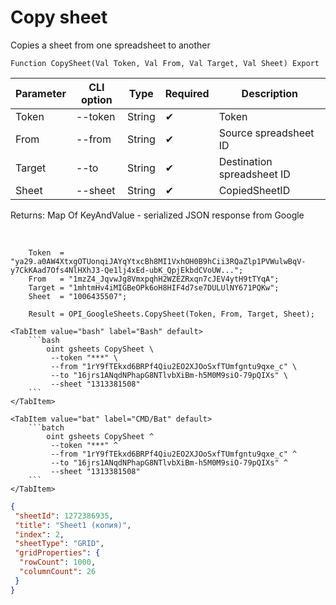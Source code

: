 ﻿---
sidebar_position: 3
description: Copy sheet and other functions to work with Google Sheets in the Open Integration Package, a free open-source integration library for 1C:Enterprise 8, OneScript and CLI
keywords: [1C, 1С, 1С:Enterprise, 1С:Enterprise 8.3, API, Integration, Services, Exchange, OneScript, CLI, Google Sheets]
---


# Copy sheet
 Copies a sheet from one spreadsheet to another



`Function CopySheet(Val Token, Val From, Val Target, Val Sheet) Export`

  | Parameter | CLI option | Type | Required | Description |
  |-|-|-|-|-|
  | Token | --token | String | &#x2714; | Token |
  | From | --from | String | &#x2714; | Source spreadsheet ID |
  | Target | --to | String | &#x2714; | Destination spreadsheet ID |
  | Sheet | --sheet | String | &#x2714; | CopiedSheetID |

  
  Returns:  Map Of KeyAndValue - serialized JSON response from Google

<br/>




```bsl title="1C:Enterprise/OneScript code example"
    Token  = "ya29.a0AW4XtxgOTUonqiJAYqYtxcBh8MI1VxhOH0B9hCii3RQaZlp1PVWulwBqV-y7CkKAad7Ofs4NlHXhJ3-Qe1lj4xEd-ubK_QpjEkbdCVoUW...";
    From   = "1mzZ4_JqvwJg8VmxpqhH2WZEZRxqn7cJEV4ytH9tTYqA";
    Target = "1mhtmHv4iMIGBeOPk6oH8HIF4d7se7DULUlNY671PQKw";
    Sheet  = "1006435507";

    Result = OPI_GoogleSheets.CopySheet(Token, From, Target, Sheet);
```
 

 <Tabs>
  
    <TabItem value="bash" label="Bash" default>
        ```bash
            oint gsheets CopySheet \
             --token "***" \
             --from "1rY9fTEkxd6BRPf4Qiu2EO2XJOoSxfTUmfgntu9qxe_c" \
             --to "16jrs1ANqdNPhapG8NTlvbXiBm-h5M0M9siO-79pQIXs" \
             --sheet "1313381508"
        ```
    </TabItem>
  
    <TabItem value="bat" label="CMD/Bat" default>
        ```batch
            oint gsheets CopySheet ^
             --token "***" ^
             --from "1rY9fTEkxd6BRPf4Qiu2EO2XJOoSxfTUmfgntu9qxe_c" ^
             --to "16jrs1ANqdNPhapG8NTlvbXiBm-h5M0M9siO-79pQIXs" ^
             --sheet "1313381508"
        ```
    </TabItem>
</Tabs>


```json title="Result"
{
 "sheetId": 1272386935,
 "title": "Sheet1 (копия)",
 "index": 2,
 "sheetType": "GRID",
 "gridProperties": {
  "rowCount": 1000,
  "columnCount": 26
 }
}
```
